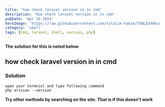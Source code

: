 ```yaml
---
title: 'how check laravel version in in cmd'
description: 'how check laravel version in in cmd'
pubDate: 'Apr 16 2024'
heroImage: 'https://raw.githubusercontent.com/vitalik-hakim/TABLES404/main/error_b/SHELL.jpg'
category: 'shell'
tags: [cmd, laravel, shell, version, php]
---
```


**The solution for this is noted below**

## how check laravel version in in cmd

### Solution

```shell
open your termnial and type following commond
php artisan --version
```

**Try other methods by searching on the site. That is if this doesn't work**

